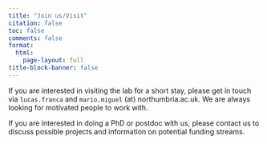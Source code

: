 ```yaml
---
title: "Join us/Visit"
citation: false
toc: false
comments: false
format: 
  html: 
    page-layout: full
title-block-banner: false
---
```


If you are interested in visiting the lab for a short stay, please get in touch via `lucas.franca` and `mario.miguel` (at) northumbria.ac.uk. We are always looking for motivated people to work with.

If you are interested in doing a PhD or postdoc with us, please contact us to discuss possible projects and information on potential funding streams.